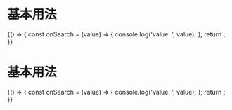 
# 基本用法

<Playground>
  {() => {
    const onSearch = (value) => {
      console.log('value: ', value);
    };
    return <SearchInput clear onSearch={onSearch} />;
  }}
</Playground>

# 基本用法

<Playground>
  {() => {
    const onSearch = (value) => {
      console.log('value: ', value);
    };
    return <SearchInput clear onSearch={onSearch} />;
  }}
</Playground>
